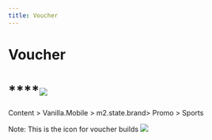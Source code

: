 ```yaml
---
title: Voucher
---
```


# Voucher

# ****![](https://res.cloudinary.com/dlfu36fiw/image/upload/v1712303927/builds/voucher/Voucher_i24hzp.jpg)

<Admonition type="note" title="SiteCore Path">
  Content > Vanilla.Mobile > m2.state.brand> Promo > Sports

  Note: This is the icon for voucher builds <img src="https://res.cloudinary.com/dlfu36fiw/image/upload/v1712304296/builds/voucher/icon_xgza6r.jpg" className="inline m-0" />
</Admonition>
